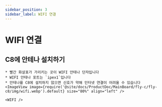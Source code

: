 ```yaml
---
sidebar_position: 3
sidebar_label: WIFI 연결
---
```




# WIFI 연결


## C8에 안테나 설치하기

    * 빨간 화살표가 가리키는 곳이 WIFI 안테나 단자입니다
    * WIFI 안테나 포트는 `ipex1`입니다
    * 안테나를 C8에 설치하지 않으면 신호가 약해 인터넷 연결이 어려울 수 있습니다
    <ImageView image={require('@site/docs/ProductDoc/MainBoard/fly-c/fly-c8/img/wifi.webp').default} size="80%" align="left" />  

    <WIFI />
